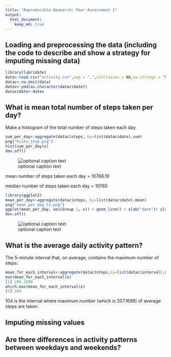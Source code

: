 ```yaml
---
title: "Reproducible Research: Peer Assessment 1"
output: 
  html_document:
    keep_md: true
---
```



## Loading and preprocessing the data (including the code to describe and show a strategy for imputing missing data)
```r
library(lubridate)
data<-read.csv("activity.csv",sep = ",",colClasses = NA,na.strings = "NA")
datac<-na.omit(data)
datev<-ymd(as.character(datac$date))
datac$date<-datev
```

## What is mean total number of steps taken per day?


Make a histogram of the total number of steps taken each day
```r
sum_per_day<-aggregate(datac$steps, by=list(datac$date),sum)
png("histo_step.png")
hist(sum_per_day$x)
dev.off()
```
![optional caption text](./histo_step.png)

mean number of steps taken each day = 10766.19

median number of steps taken each day = 10765

```r
library(ggplot2)
mean_per_day<-aggregate(datac$steps, by=list(datac$date),mean)
png("mean_per_day_ts.png")
ggplot(mean_per_day, aes(Group.1, x)) + geom_line() + xlab("date")+ ylab("avg. # steps / day")
dev.off()
```
![optional caption text](./mean_per_day_ts.png)

## What is the average daily activity pattern?

The 5-minute interval that, on average, contains the maximum number of steps:
```r
mean_for_each_interval<-aggregate(datac$steps,by=list(datac$interval),mean)
max(mean_for_each_interval$x)
[1] 206.1698
which.max(mean_for_each_interval$x)
[1] 104 
```
104 is the interval where maximum number (which is 207.1698) of average steps are taken.

## Imputing missing values



## Are there differences in activity patterns between weekdays and weekends?
